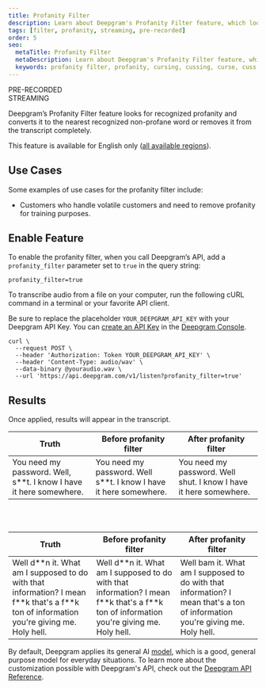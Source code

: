 ---
title: Profanity Filter
description: Learn about Deepgram's Profanity Filter feature, which looks for recognized profanity and converts it to the nearest recognized non-profane word or removes it from the transcript completely.
tags: [filter, profanity, streaming, pre-recorded]
order: 5
seo:
  metaTitle: Profanity Filter
  metaDescription: Learn about Deepgram's Profanity Filter feature, which looks for recognized profanity and converts it to the nearest recognized non-profane word or removes it from the transcript completely.
  keywords: profanity filter, profanity, cursing, cussing, curse, cuss, bad language
---

<div class="badge">PRE-RECORDED</div>
<div class="badge">STREAMING</div>

Deepgram’s Profanity Filter feature looks for recognized profanity and converts it to the nearest recognized non-profane word or removes it from the transcript completely.

<Alert type="warning">

This feature is available for English only ([all available regions](/documentation/features/language/#enable-feature)).

</Alert>

## Use Cases

Some examples of use cases for the profanity filter include:

- Customers who handle volatile customers and need to remove profanity for training purposes.

## Enable Feature

To enable the profanity filter, when you call Deepgram’s API, add a `profanity_filter` parameter set to `true` in the query string:

`profanity_filter=true`

To transcribe audio from a file on your computer, run the following cURL command in a terminal or your favorite API client.

<Alert type="info">

Be sure to replace the placeholder `YOUR_DEEPGRAM_API_KEY` with your Deepgram API Key. You can [create an API Key](/documentation/getting-started/authentication/#create-an-api-key) in the [Deepgram Console](https://console.deepgram.com).

</Alert>

<CodeGroup title="curl">

<CodeBlock label="curl" active>

```curl
curl \
  --request POST \
  --header 'Authorization: Token YOUR_DEEPGRAM_API_KEY' \
  --header 'Content-Type: audio/wav' \
  --data-binary @youraudio.wav \
  --url 'https://api.deepgram.com/v1/listen?profanity_filter=true'
```

</CodeBlock>

</CodeGroup>

## Results

Once applied, results will appear in the transcript.

| Truth                                                                | Before profanity filter                                             | After profanity filter                                            |
| -------------------------------------------------------------------- | ------------------------------------------------------------------- | ----------------------------------------------------------------- |
| You need my password. Well, s\*\*t. I know I have it here somewhere. | You need my password. Well s\*\*t. I know I have it here somewhere. | You need my password. Well shut. I know I have it here somewhere. |

<br /><br />

| Truth                                                                                                                                         | Before profanity filter                                                                                                                       | After profanity filter                                                                                                       |
| --------------------------------------------------------------------------------------------------------------------------------------------- | --------------------------------------------------------------------------------------------------------------------------------------------- | ---------------------------------------------------------------------------------------------------------------------------- |
| Well d\*\*n it. What am I supposed to do with that information? I mean f\*\*k that's a f\*\*k ton of information you're giving me. Holy hell. | Well d\*\*n it. What am I supposed to do with that information? I mean f\*\*k that's a f\*\*k ton of information you're giving me. Holy hell. | Well bam it. What am I supposed to do with that information? I mean that's a ton of information you're giving me. Holy hell. |

<Alert type="info">

By default, Deepgram applies its general AI [model](/api-reference/transcription/#model-pr), which is a good, general purpose model for everyday situations. To learn more about the customization possible with Deepgram's API, check out the [Deepgram API Reference](/api-reference/).

</Alert>
